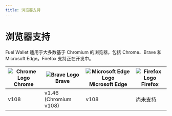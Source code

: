 ```yaml
---
title: 浏览器支持
---
```


# 浏览器支持

Fuel Wallet 适用于大多数基于 Chromium 的浏览器，包括 Chrome、Brave 和 Microsoft Edge。Firefox 支持正在开发中。

| ![Chrome Logo](/icons/browser/chrome.png 'Chrome Logo') Chrome | ![Brave Logo](/icons/browser/brave.png 'Brave Logo') Brave | ![Microsoft Edge Logo](/icons/browser/edge.png 'Microsoft Edge Logo') Microsoft Edge | ![Firefox Logo](/icons/browser/firefox.png 'Firefox Logo') Firefox |
| -------------------------------------------------------------- | ---------------------------------------------------------- | ------------------------------------------------------------------------------------ | ------------------------------------------------------------------ |
| v108                                                           | v1.46 (Chromium v108)                                      | v108                                                                                 | 尚未支持                                                           |
